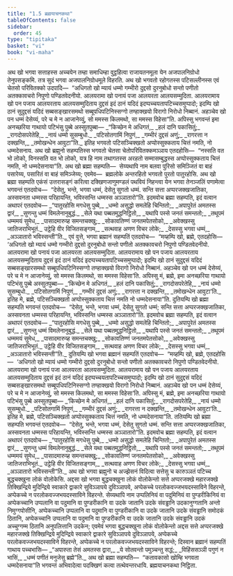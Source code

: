 ```yaml
---
title: "1.5 ब्रह्मयाचनकथा"
tableOfContents: false
sidebar:
  order: 45
type: "tipitaka"
basket: "vi"
book: "vi-maha"
---
```



<DynamicBreadcrumb />

<Division number="7" book="vi-maha">

<Paragraph number="25" book="vi-maha">
अथ खो भगवा सत्ताहस्स अच्चयेन तम्हा समाधिम्हा वुट्ठहित्वा राजायतनमूला येन अजपालनिग्रोधो तेनुपसङ्कमि. तत्र सुदं भगवा अजपालनिग्रोधमूले विहरति. अथ खो भगवतो रहोगतस्स पटिसल्लीनस्स एवं चेतसो परिवितक्को उदपादि—  “अधिगतो खो म्यायं धम्मो गम्भीरो दुद्दसो दुरनुबोधो सन्तो पणीतो अतक्कावचरो निपुणो पण्डितवेदनीयो. आलयरामा खो पनायं पजा आलयरता आलयसम्मुदिता. आलयरामाय खो पन पजाय आलयरताय आलयसम्मुदिताय दुद्दसं इदं ठानं यदिदं इदप्पच्चयतापटिच्चसमुप्पादो; इदम्पि खो ठानं सुदुद्दसं यदिदं सब्बसङ्खारसमथो सब्बूपधिपटिनिस्सग्गो तण्हाक्खयो विरागो निरोधो निब्बानं. अहञ्चेव खो पन धम्मं देसेय्यं, परे च मे न आजानेय्युं, सो ममस्स किलमथो, सा ममस्स विहेसा”ति. अपिस्सु भगवन्तं इमा अनच्छरिया गाथायो पटिभंसु पुब्बे अस्सुतपुब्बा—
</Paragraph>

<Paragraph number="26" type="verses" book="vi-maha">
_“किच्छेन मे अधिगतं,_  
_हलं दानि पकासितुं;_  
_रागदोसपरेतेहि,_  
_नायं धम्मो सुसम्बुधो._  

</Paragraph>

<Paragraph number="27" type="verses" book="vi-maha">
_पटिसोतगामिं निपुणं,_  
_गम्भीरं दुद्दसं अणुं;_  
_रागरत्ता न दक्खन्ति,_  
_तमोखन्धेन आवुटा”ति._  

</Paragraph>

<Paragraph number="28" book="vi-maha">
इतिह भगवतो पटिसञ्चिक्खतो अप्पोस्सुक्कताय चित्तं नमति, नो धम्मदेसनाय.
</Paragraph>

</Division>
<Division number="8" book="vi-maha">

<Paragraph number="29" book="vi-maha">
अथ खो ब्रह्मुनो सहम्पतिस्स भगवतो चेतसा चेतोपरिवितक्कमञ्ञाय एतदहोसि—  “नस्सति वत भो लोको, विनस्सति वत भो लोको, यत्र हि नाम तथागतस्स अरहतो सम्मासम्बुद्धस्स अप्पोस्सुक्कताय चित्तं नमति, नो धम्मदेसनाया”ति. अथ खो ब्रह्मा सहम्पति—  सेय्यथापि नाम बलवा पुरिसो समिञ्जितं वा बाहं पसारेय्य, पसारितं वा बाहं समिञ्जेय्य; एवमेव—  ब्रह्मलोके अन्तरहितो भगवतो पुरतो पातुरहोसि. अथ खो ब्रह्मा सहम्पति एकंसं उत्तरासङ्गं करित्वा दक्खिणजाणुमण्डलं पथवियं निहन्त्वा येन भगवा तेनञ्जलिं पणामेत्वा भगवन्तं एतदवोच—  “देसेतु, भन्ते, भगवा धम्मं, देसेतु सुगतो धम्मं. सन्ति सत्ता अप्परजक्खजातिका, अस्सवनता धम्मस्स परिहायन्ति, भविस्सन्ति धम्मस्स अञ्ञातारो”ति. इदमवोच ब्रह्मा सहम्पति, इदं वत्वान अथापरं एतदवोच—
</Paragraph>

<Paragraph number="30" type="verses" book="vi-maha">
_“पातुरहोसि मगधेसु पुब्बे,_  
_धम्मो असुद्धो समलेहि चिन्तितो;_  
_अपापुरेतं अमतस्स द्वारं,_  
_सुणन्तु धम्मं विमलेनानुबुद्धं._  

</Paragraph>

<Paragraph number="31" type="verses" book="vi-maha">
_सेले यथा पब्बतमुद्धनिट्ठितो,_  
_यथापि पस्से जनतं समन्ततो;_  
_तथूपमं धम्ममयं सुमेध,_  
_पासादमारुय्ह समन्तचक्खु;_  
_सोकावतिण्णं जनतमपेतसोको,_  
_अवेक्खस्सु जातिजराभिभूतं._  

</Paragraph>

<Paragraph number="32" type="verses" book="vi-maha">
उट्ठेहि वीर विजितसङ्गाम,_  
_सत्थवाह अणण विचर लोके;_  
_देसस्सु भगवा धम्मं,_  
_अञ्ञातारो भविस्सन्ती”ति._  

</Paragraph>

<Paragraph number="33" book="vi-maha">
एवं वुत्ते, भगवा ब्रह्मानं सहम्पतिं एतदवोच—  “मय्हम्पि खो, ब्रह्मे, एतदहोसि—  ‘अधिगतो खो म्यायं धम्मो गम्भीरो दुद्दसो दुरनुबोधो सन्तो पणीतो अतक्कावचरो निपुणो पण्डितवेदनीयो. आलयरामा खो पनायं पजा आलयरता आलयसम्मुदिता. आलयरामाय खो पन पजाय आलयरताय आलयसम्मुदिताय दुद्दसं इदं ठानं यदिदं इदप्पच्चयतापटिच्चसमुप्पादो; इदम्पि खो ठानं सुदुद्दसं यदिदं सब्बसङ्खारसमथो सब्बूपधिपटिनिस्सग्गो तण्हाक्खयो विरागो निरोधो निब्बानं. अहञ्चेव खो पन धम्मं देसेय्यं, परे च मे न आजानेय्युं, सो ममस्स किलमथो, सा ममस्स विहेसा’ति. अपिस्सु मं, ब्रह्मे, इमा अनच्छरिया गाथायो पटिभंसु पुब्बे अस्सुतपुब्बा—
</Paragraph>

<Paragraph number="34" type="verses" book="vi-maha">
_‘किच्छेन मे अधिगतं,_  
_हलं दानि पकासितुं;_  
_रागदोसपरेतेहि,_  
_नायं धम्मो सुसम्बुधो._  

</Paragraph>

<Paragraph number="35" type="verses" book="vi-maha">
_पटिसोतगामिं निपुणं,_  
_गम्भीरं दुद्दसं अणुं;_  
_रागरत्ता न दक्खन्ति,_  
_तमोखन्धेन आवुटा’ति._  

</Paragraph>

<Paragraph number="36" book="vi-maha">
इतिह मे, ब्रह्मे, पटिसञ्चिक्खतो अप्पोस्सुक्कताय चित्तं नमति नो धम्मदेसनाया”ति.
</Paragraph>

<Paragraph number="37" book="vi-maha">
दुतियम्पि खो ब्रह्मा सहम्पति भगवन्तं एतदवोच—  “देसेतु, भन्ते, भगवा धम्मं, देसेतु सुगतो धम्मं; सन्ति सत्ता अप्परजक्खजातिका, अस्सवनता धम्मस्स परिहायन्ति, भविस्सन्ति धम्मस्स अञ्ञातारो”ति. इदमवोच ब्रह्मा सहम्पति, इदं वत्वान अथापरं एतदवोच—
</Paragraph>

<Paragraph number="38" type="verses" book="vi-maha">
_“पातुरहोसि मगधेसु पुब्बे,_  
_धम्मो असुद्धो समलेहि चिन्तितो;_  
_अपापुरेतं अमतस्स द्वारं,_  
_सुणन्तु धम्मं विमलेनानुबुद्धं._  

</Paragraph>

<Paragraph number="39" type="verses" book="vi-maha">
_सेले यथा पब्बतमुद्धनिट्ठितो,_  
_यथापि पस्से जनतं समन्ततो;_  
_तथूपमं धम्ममयं सुमेध,_  
_पासादमारुय्ह समन्तचक्खु;_  
_सोकावतिण्णं जनतमपेतसोको,_  
_अवेक्खस्सु जातिजराभिभूतं._  

</Paragraph>

<Paragraph number="40" type="verses" book="vi-maha">
उट्ठेहि वीर विजितसङ्गाम,_  
_सत्थवाह अणण विचर लोके;_  
_देसस्सु भगवा धम्मं,_  
_अञ्ञातारो भविस्सन्ती”ति._  

</Paragraph>

<Paragraph number="41" book="vi-maha">
दुतियम्पि खो भगवा ब्रह्मानं सहम्पतिं एतदवोच—  “मय्हम्पि खो, ब्रह्मे, एतदहोसि—  ‘अधिगतो खो म्यायं धम्मो गम्भीरो दुद्दसो दुरनुबोधो सन्तो पणीतो अतक्कावचरो निपुणो पण्डितवेदनीयो. आलयरामा खो पनायं पजा आलयरता आलयसम्मुदिता. आलयरामाय खो पन पजाय आलयरताय आलयसम्मुदिताय दुद्दसं इदं ठानं यदिदं इदप्पच्चयतापटिच्चसमुप्पादो; इदम्पि खो ठानं सुदुद्दसं यदिदं सब्बसङ्खारसमथो सब्बूपधिपटिनिस्सग्गो तण्हाक्खयो विरागो निरोधो निब्बानं. अहञ्चेव खो पन धम्मं देसेय्यं, परे च मे न आजानेय्युं, सो ममस्स किलमथो, सा ममस्स विहेसा’ति. अपिस्सु मं, ब्रह्मे, इमा अनच्छरिया गाथायो पटिभंसु पुब्बे अस्सुतपुब्बा—
</Paragraph>

<Paragraph number="42" type="verses" book="vi-maha">
_‘किच्छेन मे अधिगतं,_  
_हलं दानि पकासितुं;_  
_रागदोसपरेतेहि,_  
_नायं धम्मो सुसम्बुधो._  

</Paragraph>

<Paragraph number="43" type="verses" book="vi-maha">
_पटिसोतगामिं निपुणं,_  
_गम्भीरं दुद्दसं अणुं;_  
_रागरत्ता न दक्खन्ति,_  
_तमोखन्धेन आवुटा’ति._  

</Paragraph>

<Paragraph number="44" book="vi-maha">
इतिह मे, ब्रह्मे, पटिसञ्चिक्खतो अप्पोस्सुक्कताय चित्तं नमति, नो धम्मदेसनाया”ति.
</Paragraph>

<Paragraph number="45" book="vi-maha">
ततियम्पि खो ब्रह्मा सहम्पति भगवन्तं एतदवोच—  “देसेतु, भन्ते, भगवा धम्मं, देसेतु सुगतो धम्मं. सन्ति सत्ता अप्परजक्खजातिका, अस्सवनता धम्मस्स परिहायन्ति, भविस्सन्ति धम्मस्स अञ्ञातारो”ति. इदमवोच ब्रह्मा सहम्पति, इदं वत्वान अथापरं एतदवोच—
</Paragraph>

<Paragraph number="46" type="verses" book="vi-maha">
_“पातुरहोसि मगधेसु पुब्बे,_  
_धम्मो असुद्धो समलेहि चिन्तितो;_  
_अपापुरेतं अमतस्स द्वारं,_  
_सुणन्तु धम्मं विमलेनानुबुद्धं._  

</Paragraph>

<Paragraph number="47" type="verses" book="vi-maha">
_सेले यथा पब्बतमुद्धनिट्ठितो,_  
_यथापि पस्से जनतं समन्ततो;_  
_तथूपमं धम्ममयं सुमेध,_  
_पासादमारुय्ह समन्तचक्खु;_  
_सोकावतिण्णं जनतमपेतसोको,_  
_अवेक्खस्सु जातिजराभिभूतं._  

</Paragraph>

<Paragraph number="48" type="verses" book="vi-maha">
उट्ठेहि वीर विजितसङ्गाम,_  
_सत्थवाह अणण विचर लोके;_  
_देसस्सु भगवा धम्मं,_  
_अञ्ञातारो भविस्सन्ती”ति._  

</Paragraph>

</Division>
<Division number="9" book="vi-maha">

<Paragraph number="49" book="vi-maha">
अथ खो भगवा ब्रह्मुनो च अज्झेसनं विदित्वा सत्तेसु च कारुञ्ञतं पटिच्च बुद्धचक्खुना लोकं वोलोकेसि. अद्दसा खो भगवा बुद्धचक्खुना लोकं वोलोकेन्तो सत्ते अप्परजक्खे महारजक्खे तिक्खिन्द्रिये मुदिन्द्रिये स्वाकारे द्वाकारे सुविञ्ञापये दुविञ्ञापये, अप्पेकच्चे परलोकवज्जभयदस्साविने विहरन्ते, अप्पेकच्चे न परलोकवज्जभयदस्साविने विहरन्ते. सेय्यथापि नाम उप्पलिनियं वा पदुमिनियं वा पुण्डरीकिनियं वा अप्पेकच्चानि उप्पलानि वा पदुमानि वा पुण्डरीकानि वा उदके जातानि उदके संवड्ढानि उदकानुग्गतानि अन्तो निमुग्गपोसीनि, अप्पेकच्चानि उप्पलानि वा पदुमानि वा पुण्डरीकानि वा उदके जातानि उदके संवड्ढानि समोदकं ठितानि, अप्पेकच्चानि उप्पलानि वा पदुमानि वा पुण्डरीकानि वा उदके जातानि उदके संवड्ढानि उदकं अच्चुग्गम्म ठितानि अनुपलित्तानि उदकेन; एवमेवं भगवा बुद्धचक्खुना लोकं वोलोकेन्तो अद्दस सत्ते अप्परजक्खे महारजक्खे तिक्खिन्द्रिये मुदिन्द्रिये स्वाकारे द्वाकारे सुविञ्ञापये दुविञ्ञापये, अप्पेकच्चे परलोकवज्जभयदस्साविने विहरन्ते, अप्पेकच्चे न परलोकवज्जभयदस्साविने विहरन्ते; दिस्वान ब्रह्मानं सहम्पतिं गाथाय पच्चभासि—
</Paragraph>

<Paragraph number="50" type="verses" book="vi-maha">
_“अपारुता तेसं अमतस्स द्वारा,_  
_ये सोतवन्तो पमुञ्चन्तु सद्धं;_  
_विहिंससञ्ञी पगुणं न भासिं,_  
_धम्मं पणीतं मनुजेसु ब्रह्मे”ति._  

</Paragraph>

<Paragraph number="51" book="vi-maha">
अथ खो ब्रह्मा सहम्पति—  “कतावकासो खोम्हि भगवता धम्मदेसनाया”ति भगवन्तं अभिवादेत्वा पदक्खिणं कत्वा तत्थेवन्तरधायि.

</Paragraph>
</Division>

<Paragraph number="52" type="center" book="vi-maha">
ब्रह्मयाचनकथा निट्ठिता.
</Paragraph>